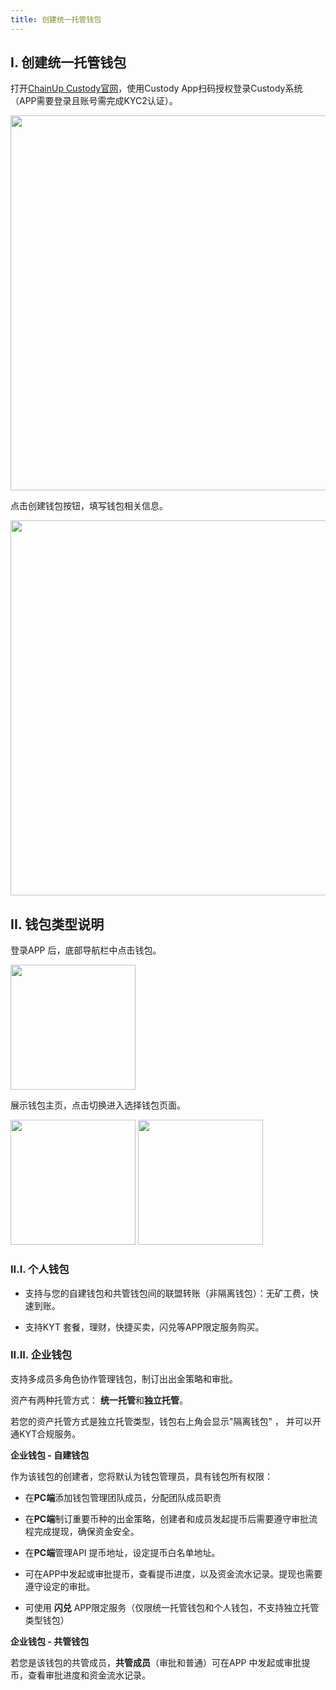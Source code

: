 ```yaml
---
title: 创建统一托管钱包
---
```


## I. 创建统一托管钱包

打开[ChainUp Custody官网](https://custody.chainup.com/zh-CN/login)，使用Custody App扫码授权登录Custody系统（APP需要登录且账号需完成KYC2认证）。

<div className="w-full flex items-center justify-center">
    <img src="/images/quickstart/login-custody_cn.png" width="600"/>
</div>

点击创建钱包按钮，填写钱包相关信息。

<div className="w-full flex items-center justify-center">
    <img src="/images/quickstart/login-custody2_cn.png" width="600"/>
</div>

## II. 钱包类型说明

登录APP 后，底部导航栏中点击钱包。

<div className="w-full flex items-center justify-center">
    <img src="/images/quickstart/login2_cn.png" width="200"/>
</div>

展示钱包主页，点击切换进入选择钱包页面。

<div className="w-full flex items-center justify-center">
    <CardGroup cols={2}>
        <img src="/images/quickstart/login-wallet1_cn.png" width="200"/>
        <img src="/images/quickstart/login-wallet2_cn.png" width="200"/>
    </CardGroup>
</div>


### II.I. 个人钱包

* 支持与您的自建钱包和共管钱包间的联盟转账（非隔离钱包）：无矿工费，快速到账。

* 支持KYT 套餐，理财，快捷买卖，闪兑等APP限定服务购买。



### II.II. 企业钱包

支持多成员多角色协作管理钱包，制订出出金策略和审批。

资产有两种托管方式： **统一托管**和**独立托管**。

若您的资产托管方式是独立托管类型，钱包右上角会显示"隔离钱包" ， 并可以开通KYT合规服务。



**企业钱包 - 自建钱包**

作为该钱包的创建者，您将默认为钱包管理员，具有钱包所有权限：

* 在**PC端**添加钱包管理团队成员，分配团队成员职责

* 在**PC端**制订重要币种的出金策略，创建者和成员发起提币后需要遵守审批流程完成提现，确保资金安全。

* 在**PC端**管理API 提币地址，设定提币白名单地址。

* 可在APP中发起或审批提币，查看提币进度，以及资金流水记录。提现也需要遵守设定的审批。

* 可使用 **闪兑** APP限定服务（仅限统一托管钱包和个人钱包，不支持独立托管类型钱包）



**企业钱包 - 共管钱包**

若您是该钱包的共管成员，**共管成员**（审批和普通）可在APP 中发起或审批提币，查看审批进度和资金流水记录。
